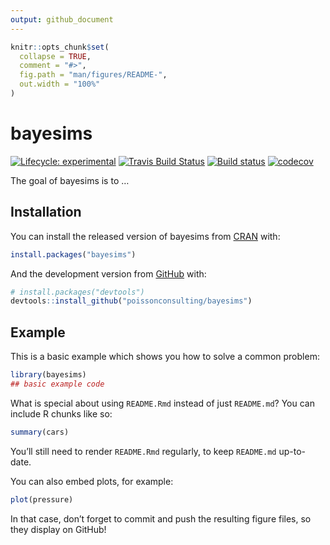 ```yaml
---
output: github_document
---
```


<!-- README.md is generated from README.Rmd. Please edit that file -->

```r
knitr::opts_chunk$set(
  collapse = TRUE,
  comment = "#>",
  fig.path = "man/figures/README-",
  out.width = "100%"
)
```
# bayesims

<!-- badges: start -->
[![Lifecycle: experimental](https://img.shields.io/badge/lifecycle-experimental-orange.svg)](https://www.tidyverse.org/lifecycle/#experimental)
[![Travis Build Status](https://travis-ci.com/poissonconsulting/bayesims.svg?token=LCuTqqVUfUECxm1xTQLb&branch=master)](https://travis-ci.com/poissonconsulting/bayesims)
[![Build status](https://ci.appveyor.com/api/projects/status/scemknc9gj54kcsi/branch/master?svg=true)](https://ci.appveyor.com/project/poissonconsulting/bayesims/branch/master)
[![codecov](https://codecov.io/gh/poissonconsulting/bayesims/branch/master/graph/badge.svg?token=QOMtuCmnQd)](https://codecov.io/gh/poissonconsulting/bayesims)
<!-- badges: end -->

The goal of bayesims is to ...

## Installation

You can install the released version of bayesims from [CRAN](https://CRAN.R-project.org) with:

``` r
install.packages("bayesims")
```

And the development version from [GitHub](https://github.com/) with:

``` r
# install.packages("devtools")
devtools::install_github("poissonconsulting/bayesims")
```
## Example

This is a basic example which shows you how to solve a common problem:

```r
library(bayesims)
## basic example code
```

What is special about using `README.Rmd` instead of just `README.md`? You can include R chunks like so:

```r
summary(cars)
```

You'll still need to render `README.Rmd` regularly, to keep `README.md` up-to-date.

You can also embed plots, for example:

```r
plot(pressure)
```

In that case, don't forget to commit and push the resulting figure files, so they display on GitHub!
